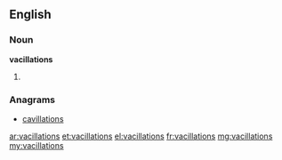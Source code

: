 ==English==

===Noun===
'''vacillations'''

# {{plural of|vacillation}}

===Anagrams===
* [[cavillations#English|cavillations]]

[[ar:vacillations]]
[[et:vacillations]]
[[el:vacillations]]
[[fr:vacillations]]
[[mg:vacillations]]
[[my:vacillations]]